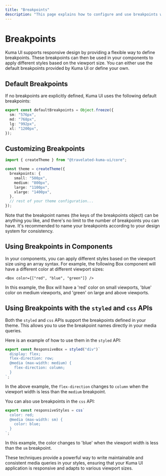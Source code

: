 ```yaml
---
title: "Breakpoints"
description: "This page explains how to configure and use breakpoints with Kuma UI for responsive design."
---
```


# Breakpoints

Kuma UI supports responsive design by providing a flexible way to define breakpoints. These breakpoints can then be used in your components to apply different styles based on the viewport size. You can either use the default breakpoints provided by Kuma UI or define your own.

## Default Breakpoints

If no breakpoints are explicitly defined, Kuma UI uses the following default breakpoints:

```ts
export const defaultBreakpoints = Object.freeze({
  sm: "576px",
  md: "768px",
  lg: "992px",
  xl: "1200px",
});
```

## Customizing Breakpoints

```ts filename="kuma.config.ts"
import { createTheme } from "@travelated-kuma-ui/core";

const theme = createTheme({
  breakpoints: {
    small: "500px",
    medium: "800px",
    large: "1100px",
    xlarge: "1400px",
  },
  // rest of your theme configuration...
});
```

Note that the breakpoint names (the keys of the breakpoints object) can be anything you like, and there's no limit to the number of breakpoints you can have. It's recommended to name your breakpoints according to your design system for consistency.

## Using Breakpoints in Components

In your components, you can apply different styles based on the viewport size using an array syntax. For example, the following Box component will have a different color at different viewport sizes:

```tsx
<Box color={["red", "blue", "green"]} />
```

In this example, the Box will have a 'red' color on small viewports, 'blue' color on medium viewports, and 'green' on large and above viewports.

## Using Breakpoints with the `styled` and `css` APIs

Both the `styled` and `css` APIs support the breakpoints defined in your theme. This allows you to use the breakpoint names directly in your media queries.

Here is an example of how to use them in the `styled` API:

```ts
export const ResponsiveBox = styled("div")`
  display: flex;
  flex-direction: row;
  @media (max-width: medium) {
    flex-direction: column;
  }
`;
```

In the above example, the `flex-direction` changes to `column` when the viewport width is less than the `medium` breakpoint.

You can also use breakpoints in the `css` API:

```ts
export const responsiveStyles = css`
  color: red;
  @media (max-width: sm) {
    color: blue;
  }
`;
```

In this example, the color changes to 'blue' when the viewport width is less than the `sm` breakpoint.

These techniques provide a powerful way to write maintainable and consistent media queries in your styles, ensuring that your Kuma UI application is responsive and adapts to various viewport sizes.
